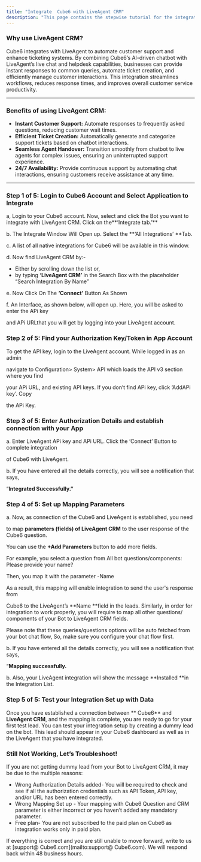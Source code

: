 ```yaml
---
title: "Integrate  Cube6 with LiveAgent CRM"
description: "This page contains the stepwise tutorial for the integration with  Cube6"
---
```


### **Why use LiveAgent CRM?**

 Cube6 integrates with LiveAgent to automate customer support and enhance ticketing systems. By combining  Cube6’s AI-driven chatbot with LiveAgent’s live chat and helpdesk capabilities, businesses can provide instant responses to common queries, automate ticket creation, and efficiently manage customer interactions. This integration streamlines workflows, reduces response times, and improves overall customer service productivity.

---

### **Benefits of using LiveAgent CRM:**

- **Instant Customer Support:** Automate responses to frequently asked questions, reducing customer wait times.
- **Efficient Ticket Creation:** Automatically generate and categorize support tickets based on chatbot interactions.
- **Seamless Agent Handover:** Transition smoothly from chatbot to live agents for complex issues, ensuring an uninterrupted support experience.
- **24/7 Availability:** Provide continuous support by automating chat interactions, ensuring customers receive assistance at any time.

---

### **Step 1 of 5: Login to  Cube6 Account and Select Application to Integrate**

a, Login to your  Cube6 account. Now, select and click the Bot you want to integrate with LiveAgent CRM. Click on the**‘Integrate tab.’** 

  b. The Integrate Window Will Open up. Select the **‘All Integrations’ **Tab.

c. A list of all native integrations for  Cube6 will be available in this window.

d. Now find LiveAgent CRM by:-

- Either by scrolling down the list or,
- by typing **‘LiveAgent CRM’** in the Search Box with the placeholder “Search Integration By Name”

e. Now Click On The **‘Connect’** Button As Shown

f. An Interface, as shown below, will open up. Here, you will be asked to enter the APi key

and APi URLthat you will get by logging into your LiveAgent account.

### **Step 2 of 5: Find your Authorization Key/Token in App Account**

To get the API key, login to the LiveAgent account. While logged in as an admin

navigate to Configuration\> System\> API which loads the API v3 section where you find

your APi URL, and existing API keys. If you don’t find APi key, click ‘AddAPi key’. Copy

the APi Key.

### **Step 3 of 5: Enter Authorization Details and establish connection with your App**

a. Enter LiveAgent APi key and APi URL. Click the ‘Connect’ Button to complete integration

of  Cube6 with LiveAgent.

b. If you have entered all the details correctly, you will see a notification that says,

“**Integrated Successfully.”**

### **Step 4 of 5: Set up Mapping Parameters**

a. Now, as connection of the  Cube6 and LiveAgent is established, you need

to map **parameters (fields) of LiveAgent CRM** to the user response of the  Cube6 question.

You can use the **\+Add Parameters** button to add more fields.

For example, you select a question from All bot questions/components: Please provide your name?

Then, you map it with the parameter -Name

As a result, this mapping will enable integration to send the user's response from

 Cube6 to the LiveAgent’s **Name **field in the leads. Similarly, in order for integration to work properly, you will require to map all other questions/ components of your Bot to LiveAgent CRM fields.

Please note that these queries/questions options will be auto fetched from your bot chat flow, So, make sure you configure your chat flow first.

b. If you have entered all the details correctly, you will see a notification that says,

“**Mapping successfully.**

b. Also, your LiveAgent integration will show the message **Installed **in the Integration List.

### **Step 5 of 5: Test your Integration Set up with Data**

Once you have established a connection between ** Cube6** and **LiveAgent CRM**, and the mapping is complete, you are ready to go for your first test lead. You can test your integration setup by creating a dummy lead on the bot. This lead should appear in your  Cube6 dashboard as well as in the LiveAgent that you have integrated.

### **Still Not Working, Let’s Troubleshoot\!**

If you are not getting dummy lead from your Bot to LiveAgent CRM, it may be due to the multiple reasons:

- Wrong Authorization Details added- You will be required to check and see if all the authorization credentials such as API Token, API key, and/or URL has been entered correctly.
- Wrong Mapping Set up - Your mapping with  Cube6 Question and CRM parameter is either incorrect or you haven’t added any mandatory parameter.
- Free plan- You are not subscribed to the paid plan on  Cube6 as integration works only in paid plan.

If everything is correct and you are still unable to move forward, write to us at [support@ Cube6.com](mailto:support@ Cube6.com). We will respond back within 48 business hours.